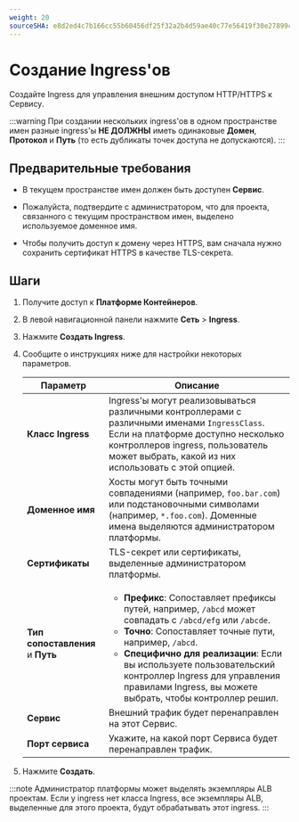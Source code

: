 ```yaml
---
weight: 20
sourceSHA: e8d2ed4c7b166cc55b60456df25f32a2b4d59ae40c77e56419f30e27899c79a8
---
```


# Создание Ingress'ов

Создайте Ingress для управления внешним доступом HTTP/HTTPS к Сервису.

:::warning
При создании нескольких ingress'ов в одном пространстве имен разные ingress'ы **НЕ ДОЛЖНЫ** иметь одинаковые
**Домен**, **Протокол** и **Путь** (то есть дубликаты точек доступа не допускаются).
:::

## Предварительные требования

- В текущем пространстве имен должен быть доступен **Сервис**.

- Пожалуйста, подтвердите с администратором, что для проекта, связанного с текущим пространством имен, выделено используемое доменное имя.

- Чтобы получить доступ к домену через HTTPS, вам сначала нужно сохранить сертификат HTTPS в качестве TLS-секрета.

## Шаги

1. Получите доступ к **Платформе Контейнеров**.

2. В левой навигационной панели нажмите **Сеть** > **Ingress**.

3. Нажмите **Создать Ingress**.

4. Сообщите о инструкциях ниже для настройки некоторых параметров.

   | Параметр                   | Описание                                                                                                                                                                                                                                                                                                               |
   | --------------------------- | ------------------------------------------------------------------------------------------------------------------------------------------------------------------------------------------------------------------------------------------------------------------------------------------------------------------------- |
   | **Класс Ingress**          | Ingress'ы могут реализовываться различными контроллерами с различными именами `IngressClass`. Если на платформе доступно несколько контроллеров ingress, пользователь может выбрать, какой из них использовать с этой опцией.                                                                                                           |
   | **Доменное имя**           | Хосты могут быть точными совпадениями (например, `foo.bar.com`) или подстановочными символами (например, `*.foo.com`). Доменные имена выделяются администратором платформы.                                                                                                                                                     |
   | **Сертификаты**            | TLS-секрет или сертификаты, выделенные администратором платформы.                                                                                                                                                                                                                                                           |
   | **Тип сопоставления** и **Путь** | <ul><li>**Префикс**: Сопоставляет префиксы путей, например, `/abcd` может совпадать с `/abcd/efg` или `/abcde`.</li><li>**Точно**: Сопоставляет точные пути, например, `/abcd`.</li><li>**Специфично для реализации**: Если вы используете пользовательский контроллер Ingress для управления правилами Ingress, вы можете выбрать, чтобы контроллер решил.</li></ul> |
   | **Сервис**                 | Внешний трафик будет перенаправлен на этот Сервис.                                                                                                                                                                                                                                                                       |
   | **Порт сервиса**           | Укажите, на какой порт Сервиса будет перенаправлен трафик.                                                                                                                                                                                                                                                              |

5. Нажмите **Создать**.

:::note
Администратор платформы может выделять экземпляры ALB проектам.
Если у ingress нет класса Ingress, все экземпляры ALB, выделенные для этого проекта, будут обрабатывать этот ingress.
:::
